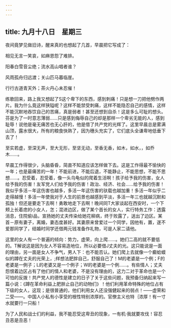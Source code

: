 ```yaml
---
---
---
```

title: 九月十八日　星期三
---




夜间竟梦见做旧诗，醒来真的也想起了几首，早晨把它写成了：

相见无言一笑哀，如麻恩怨了难排。

阳春白雪音尘绝；流水高山唱者谁？

风雨孤舟归远渡；关山匹马暮临崖。

行行古道青天外；茶火丹心未忍催！

练歌回来，路上我又想起了S这个卑下的东西，感到刺痛！只是想一刀把他劈作两片。我为什么竟这样狭隘呢？这样不能禁受刺痛，这样不能隐忍自己的感情，这样不能沉默地吞饮自己的苦痛，真是弱者！甚至还想到自杀！这是多么可耻的想头。芬是为了一时意志薄弱……只是感到侮辱自己的却是那样一个卑劣无能的人，感到耻辱！说他是毫无痛苦也无心肝的，他是借了共产党的光辉了。这里早晨总是雾满山顶，露水很大，所有的粮食快熟了，因为穗头充实了，它们底头全谦卑地低垂下去了！

至实若虚，至深无声，至大无形，至坚无动，至香无香，如木，如水，，如乔木……。

早晨工作得很少，头脑昏昏，简直不知道应该怎样做下去。这是工作得最不愉快的一年；也是最痛苦的一年！不能前进，不能后退，不能静止，不能思想，不能不思想……。忍受着，忍受着，像一头乌龟似的爬着生活啊！孩子给予我的伤害，女人给予我的伤害！友军党人们给予我的伤害！政治、经济、社会……给予我的伤害！我似乎多活－年这伤害也越多，多活一年这伤害的驮载也越加重！多活一年似乎二走得越慢！多活一年使我对于人生的前景也越感到平淡，多活一年三也就越沉默和孤独！但还是要走下去啊！勇敢地走下去啊！晚间同T大家谈起在西安时，一个下颊上长着痣的小女人，怎；混进边区，做了某个首长的女人，实行特务工作：透露消息，住院偷i品，宣扬她的丈夫传染给她花柳病，终于败露了，送出了边区。某首－原有妻子，离婚，妻态度甚好。其妻原来曾爱过一个同学，因他有，置，遂不爱那同学了，结婚时同学还借两元钱准备作礼物，可是人家二请他。

这里的女人有一个普遍的倾向：势力，虚荣，向上爬……。她们二高的就不要低的。T解说这是因为女人不容易造地位，所以必要借J丈夫的光。这只能说是一面的理由，另一面是女人不争气，男人下：也不能否认。她们爬上去就像一个癫蛤蟆似的蹲在丈夫的光荣上，;样想法肥胖自己，舒服自己了！M的老婆是一个例；F的老婆是一例子；L的老婆又是一个例子；W的老婆是一个例……。有些情人；丈夫怨恨着边区占有了他们的情人和老婆，不是没有理由的，这力二对于革命也是一个可怕的反拨！共产党人的德性是建立的日子了关于这些问题，我预备归纳起来写一篇小说：《蹲在革命利益上肥胖止自己的动物们》！他们利用革命特殊的地位占有下级的女人，这现；是很普通的，他们利用女人还没强健起来的弱点！——虚荣和二受——。中国人小私有小享受的根性特别浓厚的。官僚主义也特｛浓厚！有一寸水就要行一只船！

为了人民和战士们的利益，我不能忍受这卑丑的现象，一有机·我就要攻伐！容忍丑恶是丑恶！